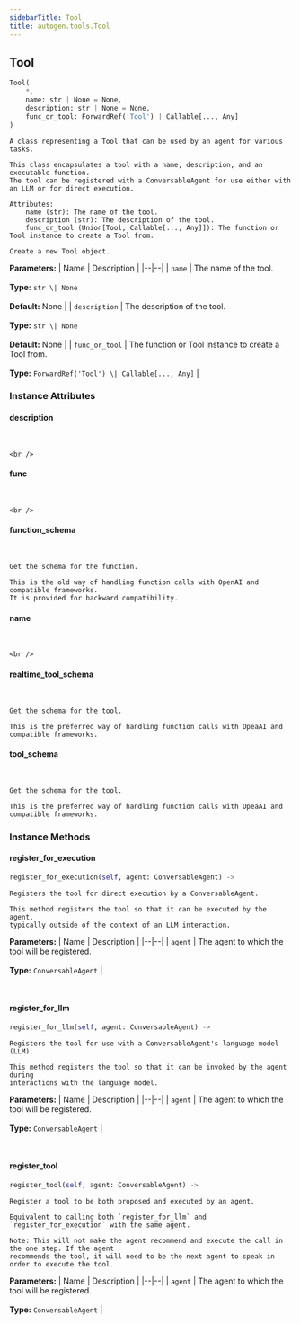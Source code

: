 ```yaml
---
sidebarTitle: Tool
title: autogen.tools.Tool
---
```

<h2 id="autogen.tools.Tool" class="doc doc-heading">
    <code class="doc-symbol doc-symbol-heading doc-symbol-class"></code>
    <span class="doc doc-object-name doc-class-name">Tool</span>
</h2>

```python
Tool(
    *,
    name: str | None = None,
    description: str | None = None,
    func_or_tool: ForwardRef('Tool') | Callable[..., Any]
)
```

    A class representing a Tool that can be used by an agent for various tasks.
    
    This class encapsulates a tool with a name, description, and an executable function.
    The tool can be registered with a ConversableAgent for use either with an LLM or for direct execution.
    
    Attributes:
        name (str): The name of the tool.
        description (str): The description of the tool.
        func_or_tool (Union[Tool, Callable[..., Any]]): The function or Tool instance to create a Tool from.
    
    Create a new Tool object.

<b>Parameters:</b>
| Name | Description |
|--|--|
| `name` | The name of the tool.<br/><br/>**Type:** `str \| None`<br/><br/>**Default:** None |
| `description` | The description of the tool.<br/><br/>**Type:** `str \| None`<br/><br/>**Default:** None |
| `func_or_tool` | The function or Tool instance to create a Tool from.<br/><br/>**Type:** `ForwardRef('Tool') \| Callable[..., Any]` |

### Instance Attributes

<code class="doc-symbol doc-symbol-heading doc-symbol-attribute"></code>
#### description
<br />

    <br />

<code class="doc-symbol doc-symbol-heading doc-symbol-attribute"></code>
#### func
<br />

    <br />

<code class="doc-symbol doc-symbol-heading doc-symbol-attribute"></code>
#### function_schema
<br />

    Get the schema for the function.
    
    This is the old way of handling function calls with OpenAI and compatible frameworks.
    It is provided for backward compatibility.

<code class="doc-symbol doc-symbol-heading doc-symbol-attribute"></code>
#### name
<br />

    <br />

<code class="doc-symbol doc-symbol-heading doc-symbol-attribute"></code>
#### realtime_tool_schema
<br />

    Get the schema for the tool.
    
    This is the preferred way of handling function calls with OpeaAI and compatible frameworks.

<code class="doc-symbol doc-symbol-heading doc-symbol-attribute"></code>
#### tool_schema
<br />

    Get the schema for the tool.
    
    This is the preferred way of handling function calls with OpeaAI and compatible frameworks.

### Instance Methods

<code class="doc-symbol doc-symbol-heading doc-symbol-method"></code>
#### register_for_execution

```python
register_for_execution(self, agent: ConversableAgent) -> 
```

    Registers the tool for direct execution by a ConversableAgent.
    
    This method registers the tool so that it can be executed by the agent,
    typically outside of the context of an LLM interaction.

<b>Parameters:</b>
| Name | Description |
|--|--|
| `agent` | The agent to which the tool will be registered.<br/><br/>**Type:** `ConversableAgent` |

<br />

<code class="doc-symbol doc-symbol-heading doc-symbol-method"></code>
#### register_for_llm

```python
register_for_llm(self, agent: ConversableAgent) -> 
```

    Registers the tool for use with a ConversableAgent's language model (LLM).
    
    This method registers the tool so that it can be invoked by the agent during
    interactions with the language model.

<b>Parameters:</b>
| Name | Description |
|--|--|
| `agent` | The agent to which the tool will be registered.<br/><br/>**Type:** `ConversableAgent` |

<br />

<code class="doc-symbol doc-symbol-heading doc-symbol-method"></code>
#### register_tool

```python
register_tool(self, agent: ConversableAgent) -> 
```

    Register a tool to be both proposed and executed by an agent.
    
    Equivalent to calling both `register_for_llm` and `register_for_execution` with the same agent.
    
    Note: This will not make the agent recommend and execute the call in the one step. If the agent
    recommends the tool, it will need to be the next agent to speak in order to execute the tool.

<b>Parameters:</b>
| Name | Description |
|--|--|
| `agent` | The agent to which the tool will be registered.<br/><br/>**Type:** `ConversableAgent` |

<br />